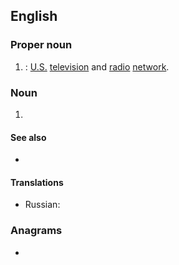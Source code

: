 ==English==

===Proper noun===
{{en-proper noun}}

# {{initialism of|[[wikipedia:NBC|National Broadcasting Company]]|nodot=1}}: [[United States|U.S.]] [[television]] and [[radio]] [[network]].

===Noun===
{{en-noun}}

# {{lb|en|weapons}} {{abbreviation of|lang=en|[[nuclear weapon]], [[biological weapon]] and [[chemical weapon]]}}

====See also====
* {{sense|nuclear, biological, chemical}} {{l|en|ABC}}

====Translations====
{{trans-top|}}
* Russian: {{t|ru|Эн Би Си|m}}
{{trans-mid}}
{{trans-bottom}}

===Anagrams===
* {{anagrams|en|a=bcn|BCN|BNC|C. B. N.|C.B.N.|CBN}}